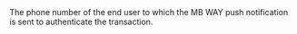   

  
<ResponseField name="Phone" type="string" >  
<FormatCountryCodeWithoutPlusSymbolFollowedByHashSymbolFollowedByTheNumberOnlyNumericCharactersAndHashSymbol />    
The phone number of the end user to which the MB WAY push notification is sent to authenticate the transaction.  
</ResponseField>